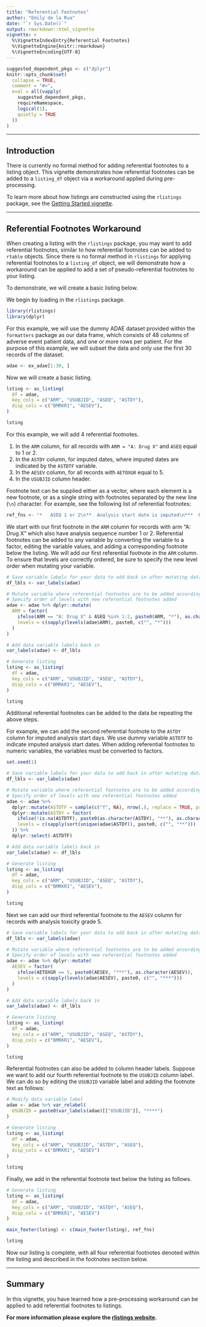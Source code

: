 ```yaml
---
title: "Referential Footnotes"
author: "Emily de la Rua"
date: "`r Sys.Date()`"
output: rmarkdown::html_vignette
vignette: >
  %\VignetteIndexEntry{Referential Footnotes}
  %\VignetteEngine{knitr::rmarkdown}
  %\VignetteEncoding{UTF-8}
---
```


```r
suggested_dependent_pkgs <- c("dplyr")
knitr::opts_chunk$set(
  collapse = TRUE,
  comment = "#>",
  eval = all(vapply(
    suggested_dependent_pkgs,
    requireNamespace,
    logical(1),
    quietly = TRUE
  ))
)
```

---------

## Introduction

There is currently no formal method for adding referential footnotes to a listing object. This vignette demonstrates how referential footnotes can be added to a `listing_df` object via a workaround applied during pre-processing.

To learn more about how listings are constructed using the `rlistings` package, see the [Getting Started vignette](rlistings.html).

---------

## Referential Footnotes Workaround

When creating a listing with the `rlistings` package, you may want to add referential footnotes, similar to how referential footnotes can be added to `rtable` objects. Since there is no formal method in `rlistings` for applying referential footnotes to a `listing_df` object, we will demonstrate how a workaround can be applied to add a set of pseudo-referential footnotes to your listing.

To demonstrate, we will create a basic listing below.

We begin by loading in the `rlistings` package.

```r
library(rlistings)
library(dplyr)
```

For this example, we will use the dummy ADAE dataset provided within the `formatters` package as our data frame, which consists of 48 columns of adverse event patient data, and one or more rows per patient. For the purpose of this example, we will subset the data and only use the first 30 records of the dataset.

```r
adae <- ex_adae[1:30, ]
```

Now we will create a basic listing.

```r
lsting <- as_listing(
  df = adae,
  key_cols = c("ARM", "USUBJID", "ASEQ", "ASTDY"),
  disp_cols = c("BMRKR1", "AESEV"),
)

lsting
```

For this example, we will add 4 referential footnotes.

1. In the `ARM` column, for all records with `ARM = "A: Drug X"` and `ASEQ` equal to 1 or 2.
2. In the `ASTDY` column, for imputed dates, where imputed dates are indicated by the `ASTDTF` variable.
3. In the `AESEV` column, for all records with `AETOXGR` equal to 5.
3. In the `USUBJID` column header.

Footnote text can be supplied either as a vector, where each element is a new footnote, or as a single string with footnotes separated by the new line (`\n`) character. For example, see the following list of referential footnotes:

```r
ref_fns <- "*   ASEQ 1 or 2\n**  Analysis start date is imputed\n***  Records with ATOXGR = 5\n**** ID column"
```

We start with our first footnote in the `ARM` column for records with arm "A: Drug X" which also have analysis sequence number 1 or 2. Referential footnotes can be added to any variable by converting the variable to a factor, editing the variable values, and adding a corresponding footnote below the listing. We will add our first referential footnote in the `ARM` column. To ensure that levels are correctly ordered, be sure to specify the new level order when mutating your variable.

```r
# Save variable labels for your data to add back in after mutating dataset
df_lbls <- var_labels(adae)

# Mutate variable where referential footnotes are to be added according to your conditions
# Specify order of levels with new referential footnotes added
adae <- adae %>% dplyr::mutate(
  ARM = factor(
    ifelse(ARM == "A: Drug X" & ASEQ %in% 1:2, paste0(ARM, "*"), as.character(ARM)),
    levels = c(sapply(levels(adae$ARM), paste0, c("", "*")))
  )
)

# Add data variable labels back in
var_labels(adae) <- df_lbls

# Generate listing
lsting <- as_listing(
  df = adae,
  key_cols = c("ARM", "USUBJID", "ASEQ", "ASTDY"),
  disp_cols = c("BMRKR1", "AESEV"),
)

lsting
```

Additional referential footnotes can be added to the data be repeating the above steps.

For example, we can add the second referential footnote to the `ASTDY` column for imputed analysis start days. We use dummy variable `ASTDTF` to indicate imputed analysis start dates. When adding referential footnotes to numeric variables, the variables must be converted to factors.

```r
set.seed(1)

# Save variable labels for your data to add back in after mutating dataset
df_lbls <- var_labels(adae)

# Mutate variable where referential footnotes are to be added according to your conditions
# Specify order of levels with new referential footnotes added
adae <- adae %>%
  dplyr::mutate(ASTDTF = sample(c("Y", NA), nrow(.), replace = TRUE, prob = c(0.25, 0.75))) %>%
  dplyr::mutate(ASTDY = factor(
    ifelse(!is.na(ASTDTF), paste0(as.character(ASTDY), "**"), as.character(ASTDY)),
    levels = c(sapply(sort(unique(adae$ASTDY)), paste0, c("", "**")))
  )) %>%
  dplyr::select(-ASTDTF)

# Add data variable labels back in
var_labels(adae) <- df_lbls

# Generate listing
lsting <- as_listing(
  df = adae,
  key_cols = c("ARM", "USUBJID", "ASEQ", "ASTDY"),
  disp_cols = c("BMRKR1", "AESEV"),
)

lsting
```

Next we can add our third referential footnote to the `AESEV` column for records with analysis toxicity grade 5.

```r
# Save variable labels for your data to add back in after mutating dataset
df_lbls <- var_labels(adae)

# Mutate variable where referential footnotes are to be added according to your conditions
# Specify order of levels with new referential footnotes added
adae <- adae %>% dplyr::mutate(
  AESEV = factor(
    ifelse(AETOXGR == 5, paste0(AESEV, "***"), as.character(AESEV)),
    levels = c(sapply(levels(adae$AESEV), paste0, c("", "***")))
  )
)

# Add data variable labels back in
var_labels(adae) <- df_lbls

# Generate listing
lsting <- as_listing(
  df = adae,
  key_cols = c("ARM", "USUBJID", "ASEQ", "ASTDY"),
  disp_cols = c("BMRKR1", "AESEV"),
)

lsting
```

Referential footnotes can also be added to column header labels. Suppose we want to add our fourth referential footnote to the `USUBJID` column label. We can do so by editing the `USUBJID` variable label and adding the footnote text as follows:

```r
# Modify data variable label
adae <- adae %>% var_relabel(
  USUBJID = paste0(var_labels(adae)[["USUBJID"]], "****")
)

# Generate listing
lsting <- as_listing(
  df = adae,
  key_cols = c("ARM", "USUBJID", "ASTDY", "ASEQ"),
  disp_cols = c("BMRKR1", "AESEV")
)

lsting
```

Finally, we add in the referential footnote text below the listing as follows.

```r
# Generate listing
lsting <- as_listing(
  df = adae,
  key_cols = c("ARM", "USUBJID", "ASTDY", "ASEQ"),
  disp_cols = c("BMRKR1", "AESEV")
)

main_footer(lsting) <- c(main_footer(lsting), ref_fns)

lsting
```

Now our listing is complete, with all four referential footnotes denoted within the listing and described in the footnotes section below.

---------

## Summary

In this vignette, you have learned how a pre-processing workaround can be applied to add referential footnotes to listings.

**For more information please explore the [rlistings website](https://insightsengineering.github.io/rlistings/main/).**
